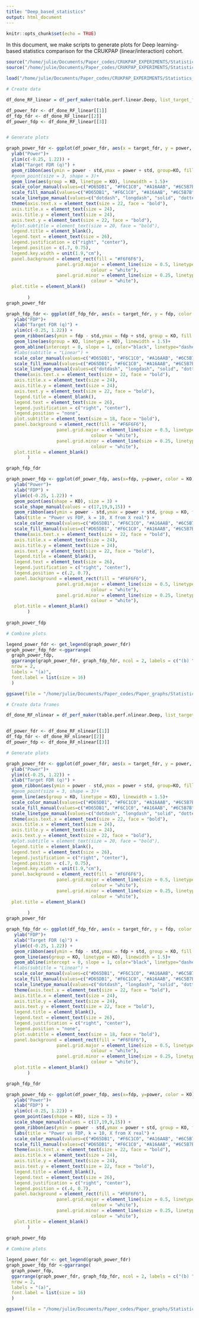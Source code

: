 ```yaml
---
title: "Deep_based_statistics"
output: html_document
---
```


```r
knitr::opts_chunk$set(echo = TRUE)
```

In this document, we make scripts to generate plots for Deep learning-based statistics comparison for the CRUKPAP (linear/interaction) cohort.

```r
source("/home/julie/Documents/Paper_codes/CRUKPAP_EXPERIMENTS/Statistics_comparison/Settings.R")
source("/home/julie/Documents/Paper_codes/CRUKPAP_EXPERIMENTS/Statistics_comparison/Functions.R")
```

```r
load("/home/julie/Documents/Paper_codes/CRUKPAP_EXPERIMENTS/Statistics_comparison/R_files/DeepStat_trueX_fakeY_tables_perfx10.R")
```




```r

# Create data

df_done_RF_linear = df_perf_maker(table.perf.linear.Deep, list_target_fdr = list_target_fdr, stats_names  = c("swap", "deeppink", "swapint", "unweighted  " ), n.rep = 10)

df_power_fdr <- df_done_RF_linear[[1]]
df_fdp_fdr <- df_done_RF_linear[[2]] 
df_power_fdp <- df_done_RF_linear[[3]]


# Generate plots

graph_power_fdr <- ggplot(df_power_fdr, aes(x = target_fdr, y = power, color = KO, linetype = KO)) + 
  ylab("Power")+ 
  ylim(c(-0.25, 1.22)) +    
  xlab("Target FDR (q)") + 
  geom_ribbon(aes(ymin = power - std,ymax = power + std, group=KO, fill = KO), alpha = 0.15, colour = NA) + 
  #geom_point(size = 3, shape = 3)+ 
  geom_line(aes(group = KO, linetype = KO), linewidth = 1.5)+
  scale_color_manual(values=c("#D65DB1", "#F6C1C0", "#A16AAB", "#6C5B7B"))  +
  scale_fill_manual(values=c("#D65DB1", "#F6C1C0", "#A16AAB", "#6C5B7B")) +
  scale_linetype_manual(values=c("dotdash", "longdash", "solid", "dotted")) +
  theme(axis.text.x = element_text(size = 22, face = "bold"),
  axis.title.x = element_text(size = 24),
  axis.title.y = element_text(size = 24),
  axis.text.y = element_text(size = 22, face = "bold"),
  #plot.subtitle = element_text(size = 20, face = "bold"),
  legend.title = element_blank(),
  legend.text = element_text(size = 26),
  legend.justification = c("right", "center"),
  legend.position = c(.7, 0.75),
  legend.key.width = unit(1.9,"cm"),
  panel.background = element_rect(fill = "#F6F6F6"),
                   panel.grid.major = element_line(size = 0.5, linetype = 'solid',
                                colour = "white"), 
                   panel.grid.minor = element_line(size = 0.25, linetype = 'solid',
                                colour = "white"),
  plot.title = element_blank()
                   
        )
graph_power_fdr

graph_fdp_fdr <- ggplot(df_fdp_fdr, aes(x = target_fdr, y = fdp, color = KO, linetype = KO)) + 
   ylab("FDP")+ 
   xlab("Target FDR (q)") + 
   ylim(c(-0.25, 1.22)) + 
   geom_ribbon(aes(ymin = fdp - std,ymax = fdp + std, group = KO, fill = KO), alpha = 0.15, colour = NA) + 
   geom_line(aes(group = KO, linetype = KO), linewidth = 1.5)+
   geom_abline(intercept = 0, slope = 1, color="black", linetype="dashed", linewidth = 1)+
   #labs(subtitle = "Linear") +
   scale_color_manual(values=c("#D65DB1", "#F6C1C0", "#A16AAB", "#6C5B7B"))  +
   scale_fill_manual(values=c("#D65DB1", "#F6C1C0", "#A16AAB", "#6C5B7B")) +
   scale_linetype_manual(values=c("dotdash", "longdash", "solid", "dotted")) +
   theme(axis.text.x = element_text(size = 22, face = "bold"),
   axis.title.x = element_text(size = 24),
   axis.title.y = element_text(size = 24),
   axis.text.y = element_text(size = 22, face = "bold"),
   legend.title = element_blank(),
   legend.text = element_text(size = 26),
   legend.justification = c("right", "center"),
   legend.position = "none",
   plot.subtitle = element_text(size = 18, face = "bold"),
   panel.background = element_rect(fill = "#F6F6F6"),
                   panel.grid.major = element_line(size = 0.5, linetype = 'solid',
                                colour = "white"), 
                   panel.grid.minor = element_line(size = 0.25, linetype = 'solid',
                                colour = "white"),
   plot.title = element_blank()
        )

graph_fdp_fdr

graph_power_fdp <- ggplot(df_power_fdp, aes(x=fdp, y=power, color = KO)) + 
   ylab("Power")+ 
   xlab("FDP") + 
   ylim(c(-0.25, 1.22)) + 
   geom_point(aes(shape = KO), size = 3) +
   scale_shape_manual(values = c(17,19,9,15)) +  
   geom_ribbon(aes(ymin = power - std,ymax = power + std, group = KO, fill = KO), alpha = 0.15, colour = NA) +
   labs(title = "Power vs FDP, k = 10, X from X real") +
   scale_color_manual(values=c("#D65DB1", "#F6C1C0", "#A16AAB", "#6C5B7B"))  +
   scale_fill_manual(values=c("#D65DB1", "#F6C1C0", "#A16AAB", "#6C5B7B")) +
   theme(axis.text.x = element_text(size = 22, face = "bold"),
   axis.title.x = element_text(size = 24),
   axis.title.y = element_text(size = 24),
   axis.text.y = element_text(size = 22, face = "bold"),
   legend.title = element_blank(),
   legend.text = element_text(size = 26),
   legend.justification = c("right", "center"),
   legend.position = c(.2, 0.7),
   panel.background = element_rect(fill = "#F6F6F6"),
                   panel.grid.major = element_line(size = 0.5, linetype = 'solid',
                                colour = "white"), 
                   panel.grid.minor = element_line(size = 0.25, linetype = 'solid',
                                colour = "white"),
   plot.title = element_blank()
        )
        
graph_power_fdp

# Combine plots

legend_power_fdr <- get_legend(graph_power_fdr)
graph_power_fdp_fdr <-ggarrange(
  graph_power_fdp,            
  ggarrange(graph_power_fdr, graph_fdp_fdr, ncol = 2, labels = c("(b) ", "(c)"), font.label = list(size = 16)), 
  nrow = 2, 
  labels = "(a)",
  font.label = list(size = 16)
  ) 

ggsave(file = "/home/julie/Documents/Paper_codes/Paper_graphs/Statistics_comparison/Figures/SM_figure_7.png", height = 10, width = 14)

```




```r

# Create data frames

df_done_RF_nlinear = df_perf_maker(table.perf.nlinear.Deep, list_target_fdr = list_target_fdr, stats_names  = c("swap", "deeppink", "swapint", "unweighted  "), n.rep = 10)


df_power_fdr <- df_done_RF_nlinear[[1]]
df_fdp_fdr <- df_done_RF_nlinear[[2]] 
df_power_fdp <- df_done_RF_nlinear[[3]]

# Generate plots

graph_power_fdr <- ggplot(df_power_fdr, aes(x = target_fdr, y = power, color = KO, linetype = KO)) + 
  ylab("Power")+ 
  ylim(c(-0.25, 1.22)) +    
  xlab("Target FDR (q)") + 
  geom_ribbon(aes(ymin = power - std,ymax = power + std, group=KO, fill = KO), alpha = 0.15, colour = NA) + 
  #geom_point(size = 3, shape = 3)+ 
  geom_line(aes(group = KO, linetype = KO), linewidth = 1.5)+
  scale_color_manual(values=c("#D65DB1", "#F6C1C0", "#A16AAB", "#6C5B7B"))  +
  scale_fill_manual(values=c("#D65DB1", "#F6C1C0", "#A16AAB", "#6C5B7B")) +
  scale_linetype_manual(values=c("dotdash", "longdash", "solid", "dotted")) +
  theme(axis.text.x = element_text(size = 22, face = "bold"),
  axis.title.x = element_text(size = 24),
  axis.title.y = element_text(size = 24),
  axis.text.y = element_text(size = 22, face = "bold"),
  #plot.subtitle = element_text(size = 20, face = "bold"),
  legend.title = element_blank(),
  legend.text = element_text(size = 26),
  legend.justification = c("right", "center"),
  legend.position = c(.7, 0.75),
  legend.key.width = unit(1.9,"cm"),
  panel.background = element_rect(fill = "#F6F6F6"),
                   panel.grid.major = element_line(size = 0.5, linetype = 'solid',
                                colour = "white"), 
                   panel.grid.minor = element_line(size = 0.25, linetype = 'solid',
                                colour = "white"),
  plot.title = element_blank()
                   
        )
graph_power_fdr

graph_fdp_fdr <- ggplot(df_fdp_fdr, aes(x = target_fdr, y = fdp, color = KO, linetype = KO)) + 
   ylab("FDP")+ 
   xlab("Target FDR (q)") + 
   ylim(c(-0.25, 1.22)) + 
   geom_ribbon(aes(ymin = fdp - std,ymax = fdp + std, group = KO, fill = KO), alpha = 0.15, colour = NA) + 
   geom_line(aes(group = KO, linetype = KO), linewidth = 1.5)+
   geom_abline(intercept = 0, slope = 1, color="black", linetype="dashed", linewidth = 1)+
   #labs(subtitle = "Linear") +
   scale_color_manual(values=c("#D65DB1", "#F6C1C0", "#A16AAB", "#6C5B7B"))  +
   scale_fill_manual(values=c("#D65DB1", "#F6C1C0", "#A16AAB", "#6C5B7B")) +
   scale_linetype_manual(values=c("dotdash", "longdash", "solid", "dotted")) +
   theme(axis.text.x = element_text(size = 22, face = "bold"),
   axis.title.x = element_text(size = 24),
   axis.title.y = element_text(size = 24),
   axis.text.y = element_text(size = 22, face = "bold"),
   legend.title = element_blank(),
   legend.text = element_text(size = 26),
   legend.justification = c("right", "center"),
   legend.position = "none",
   plot.subtitle = element_text(size = 18, face = "bold"),
   panel.background = element_rect(fill = "#F6F6F6"),
                   panel.grid.major = element_line(size = 0.5, linetype = 'solid',
                                colour = "white"), 
                   panel.grid.minor = element_line(size = 0.25, linetype = 'solid',
                                colour = "white"),
   plot.title = element_blank()
        )

graph_fdp_fdr

graph_power_fdp <- ggplot(df_power_fdp, aes(x=fdp, y=power, color = KO)) + 
   ylab("Power")+ 
   xlab("FDP") + 
   ylim(c(-0.25, 1.22)) + 
   geom_point(aes(shape = KO), size = 3) +
   scale_shape_manual(values = c(17,19,9,15)) +  
   geom_ribbon(aes(ymin = power - std,ymax = power + std, group = KO, fill = KO), alpha = 0.15, colour = NA) +
   labs(title = "Power vs FDP, k = 10, X from X real") +
   scale_color_manual(values=c("#D65DB1", "#F6C1C0", "#A16AAB", "#6C5B7B"))  +
   scale_fill_manual(values=c("#D65DB1", "#F6C1C0", "#A16AAB", "#6C5B7B")) +
   theme(axis.text.x = element_text(size = 22, face = "bold"),
   axis.title.x = element_text(size = 24),
   axis.title.y = element_text(size = 24),
   axis.text.y = element_text(size = 22, face = "bold"),
   legend.title = element_blank(),
   legend.text = element_text(size = 26),
   legend.justification = c("right", "center"),
   legend.position = c(.4, 0.7),
   panel.background = element_rect(fill = "#F6F6F6"),
                   panel.grid.major = element_line(size = 0.5, linetype = 'solid',
                                colour = "white"), 
                   panel.grid.minor = element_line(size = 0.25, linetype = 'solid',
                                colour = "white"),
   plot.title = element_blank()
        )
        
graph_power_fdp

# Combine plots

legend_power_fdr <- get_legend(graph_power_fdr)
graph_power_fdp_fdr <-ggarrange(
  graph_power_fdp,            
  ggarrange(graph_power_fdr, graph_fdp_fdr, ncol = 2, labels = c("(b) ", "(c)"), font.label = list(size = 16)), 
  nrow = 2, 
  labels = "(a)",
  font.label = list(size = 16)
  ) 

ggsave(file = "/home/julie/Documents/Paper_codes/Paper_graphs/Statistics_comparison/Figures/SM_figure_10.png", height = 10, width = 14)

```

